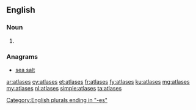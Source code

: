 ==English==

===Noun===
{{head|en}}

# {{plural of|atlas}}

===Anagrams===
* [[sea salt#English|sea salt]]

[[Category:English plurals ending in "-es"]]

[[ar:atlases]]
[[cy:atlases]]
[[et:atlases]]
[[fr:atlases]]
[[fy:atlases]]
[[ku:atlases]]
[[mg:atlases]]
[[my:atlases]]
[[nl:atlases]]
[[simple:atlases]]
[[ta:atlases]]